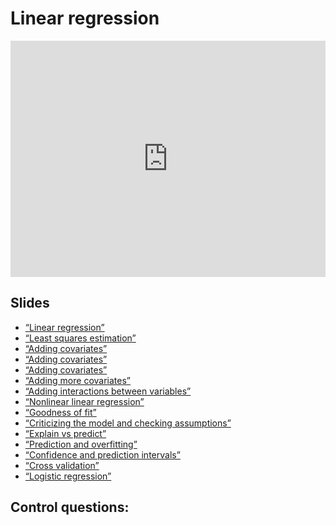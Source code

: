 # Linear regression

::: {style="padding:75% 0 0 0;position:relative;"}
<iframe src='https://vimeo.com/showcase/11645285/embed?portrait=0&amp;byline=0' allowfullscreen frameborder='0' style='position:absolute;top:0;left:0;width:100%;height:100%;'>
</iframe>
:::

## Slides

- ["Linear regression"](video-pdfs/5/linear_regression.pdf)
- ["Least squares estimation"](video-pdfs/5/LSE.pdf)
- ["Adding covariates"](video-pdfs/5/adding_covariates.pdf)
- ["Adding covariates"](video-pdfs/5/correlation_and_regression.pdf)
- ["Adding covariates"](video-pdfs/5/hypothesis_testing_on_regression_parameters.pdf)
- ["Adding more covariates"](video-pdfs/5/adding_more_covariates.pdf)
- ["Adding interactions between variables"](video-pdfs/5/adding_interactions_between_variables.pdf)
- ["Nonlinear linear regression"](video-pdfs/5/nonlinear_linear_regression.pdf)
- ["Goodness of fit"](video-pdfs/5/goodness_of_fit.pdf)
- ["Criticizing the model and checking assumptions"](video-pdfs/5/criticizing_the_model_and_checking_assumptions.pdf)
- ["Explain vs predict"](video-pdfs/5/explain_vs_predict.pdf)
- ["Prediction and overfitting"](video-pdfs/5/prediction_and_overfitting.pdf)
- ["Confidence and prediction intervals"](video-pdfs/5/confidence_and_prediction_intervals.pdf)
- ["Cross validation"](video-pdfs/5/crossvalidation.pdf)
- ["Logistic regression"](video-pdfs/5/logistic_regression.pdf)



## Control questions:


